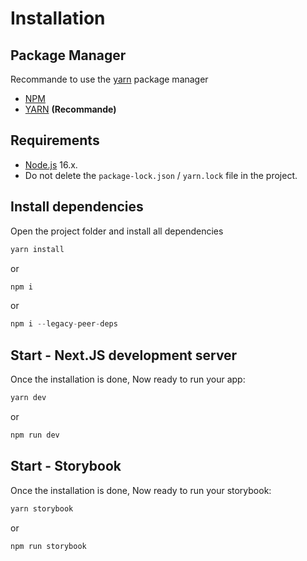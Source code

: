 
<Meta title="Installation" />

# Installation

## Package Manager

Recommande to use the [yarn](https://yarnpkg.com) package manager

- [NPM](https://www.npmjs.com)
- [YARN](https://yarnpkg.com) <b>(Recommande)</b>

## Requirements

- [Node.js](https://nodejs.org/en) 16.x.
- Do not delete the `package-lock.json` / `yarn.lock` file in the project.

## Install dependencies

Open the project folder and install all dependencies

```ts
yarn install
```

or

```ts
npm i
```

or

```ts
npm i --legacy-peer-deps
```

## Start - Next.JS development server

Once the installation is done, Now ready to run your app:

```ts
yarn dev
```

or

```ts
npm run dev
```

## Start - Storybook

Once the installation is done, Now ready to run your storybook:

```ts
yarn storybook
```

or

```ts
npm run storybook
```
